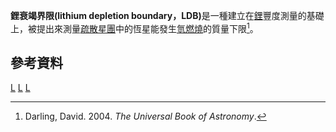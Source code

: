 '''鋰衰竭界限(lithium depletion boundary，LDB)'''是一種建立在[[鋰|鋰]]豐度測量的基礎上，被提出來測量[[疏散星團|疏散星團]]中的恆星能發生[[氫燃燒|氫燃燒]]的質量下限<ref>Darling, David. 2004. ''The Universal Book of Astronomy''.</ref>。

== 參考資料 ==
<references />

{{astronomy-stub}}
[[Category:核合成|L]]
[[Category:恆星天文學|L]]
[[Category:疏散星团|L]]